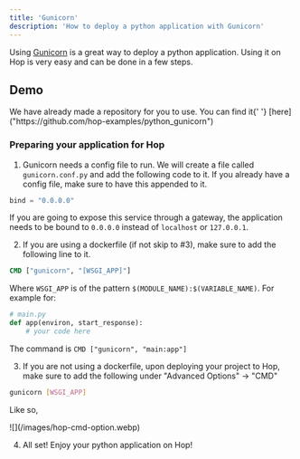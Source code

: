 ```yaml
---
title: 'Gunicorn'
description: 'How to deploy a python application with Gunicorn'
---
```


Using [Gunicorn]("https://gunicorn.org/") is a great way to deploy a python application. Using it on Hop is very easy and can be done in a few steps.

## Demo

<Note>
	We have already made a repository for you to use. You can find it{' '}
	[here]("https://github.com/hop-examples/python_gunicorn")
</Note>

### Preparing your application for Hop

1. Gunicorn needs a config file to run. We will create a file called `gunicorn.conf.py` and add the following code to it. If you already have a config file, make sure to have this appended to it.

<div style={{"paddingLeft": "35px"}}>

```python
bind = "0.0.0.0"
```

If you are going to expose this service through a gateway, the application needs to be bound to `0.0.0.0` instead of `localhost` or `127.0.0.1`.

</div>

2. If you are using a dockerfile (if not skip to #3), make sure to add the following line to it.

<div style={{"paddingLeft": "35px"}}>

```dockerfile
CMD ["gunicorn", "[WSGI_APP]"]
```

Where `WSGI_APP` is of the pattern `$(MODULE_NAME):$(VARIABLE_NAME)`.
For example for:

```python
# main.py
def app(environ, start_response):
    # your code here
```

The command is `CMD ["gunicorn", "main:app"]`

</div>

3. If you are not using a dockerfile, upon deploying your project to Hop, make sure to add the following under "Advanced Options" -> "CMD"

<div style={{"paddingLeft": "35px"}}>

```bash
gunicorn [WSGI_APP]
```

Like so,

<Frame>![](/images/hop-cmd-option.webp)</Frame>
</div>


4. All set! Enjoy your python application on Hop!
